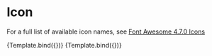 

<Meta title="Atoms/Icon" component={Icon} />


# Icon

<ArgsTable of={Icon} />

For a full list of available icon names, see [Font Awesome 4.7.0 Icons](https://fontawesome.com/v4.7.0/icons/)

<Canvas>
  <Story
    name="Auto Whatever"
    args={{
      name: 'user',
    }}
  >{Template.bind({})}</Story>
  <Story
    name="spinning loader"
    args={{
      name: 'spinner',
      spin: true,
    }}
  >{Template.bind({})}</Story>
</Canvas>
